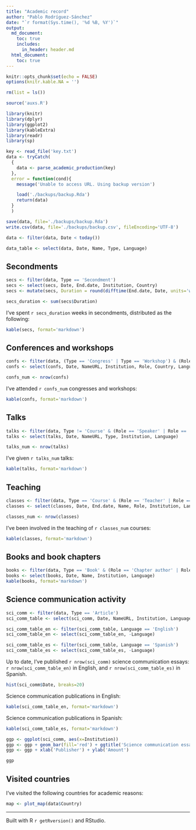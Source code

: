 ```yaml
---
title: "Academic record"
author: "Pablo Rodríguez-Sánchez"
date: "`r format(Sys.time(), '%d %B, %Y')`"
output:
  md_document:
    toc: true
    includes:
      in_header: header.md
  html_document:
    toc: true
---
```


```r
knitr::opts_chunk$set(echo = FALSE)
options(knitr.kable.NA = '')
```

```r
rm(list = ls())

source('auxs.R')

library(knitr)
library(dplyr)
library(ggplot2)
library(kableExtra)
library(readr)
library(sp)
```


```r
key <- read_file('key.txt')
data <- tryCatch(
  {
    data <- parse_academic_production(key)
  },
  error = function(cond){
    message('Unable to access URL. Using backup version')

    load('./backups/backup.Rda')
    return(data)
  }
  )
```

```r
save(data, file='./backups/backup.Rda')
write.csv(data, file='./backups/backup.csv', fileEncoding='UTF-8')
```

```r
data <- filter(data, Date < today())
```

```r
data_table <- select(data, Date, Name, Type, Language)
```

## Secondments
```r
secs <- filter(data, Type == 'Secondment')
secs <- select(secs, Date, End.date, Institution, Country)
secs <- mutate(secs, Duration = round(difftime(End.date, Date, units='weeks')))

secs_duration <- sum(secs$Duration)
```

I've spent `r secs_duration` weeks in secondments, distributed as the following:

```r
kable(secs, format='markdown')
```

## Conferences and workshops
```r
confs <- filter(data, (Type == 'Congress' | Type == 'Workshop') & (Role == 'Attendant' | Role == 'Organizer' | Role == 'Invited speaker' | Role == 'Poster'))
confs <- select(confs, Date, NameURL, Institution, Role, Country, Language)

confs_num <- nrow(confs)
```

I've attended `r confs_num` congresses and workshops:

```r
kable(confs, format='markdown')
```

## Talks
```r
talks <- filter(data, Type != 'Course' & (Role == 'Speaker' | Role == 'Teaching assistant'))
talks <- select(talks, Date, NameURL, Type, Institution, Language)

talks_num <- nrow(talks)
```

I've given `r talks_num` talks:

```r
kable(talks, format='markdown')
```

## Teaching
```r
classes <- filter(data, Type == 'Course' & (Role == 'Teacher' | Role == 'Teaching assistant'))
classes <- select(classes, Date, End.date, Name, Role, Institution, Language)

classes_num <- nrow(classes)
```

I've been involved in the teaching of `r classes_num` courses:

```r
kable(classes, format='markdown')
```

## Books and book chapters
```r
books <- filter(data, Type == 'Book' & (Role == 'Chapter author' | Role == 'Author'))
books <- select(books, Date, Name, Institution, Language)
kable(books, format='markdown')
```

## Science communication activity
```r
sci_comm <- filter(data, Type == 'Article')
sci_comm_table <- select(sci_comm, Date, NameURL, Institution, Language)

sci_comm_table_en <- filter(sci_comm_table, Language == 'English')
sci_comm_table_en <- select(sci_comm_table_en, -Language)

sci_comm_table_es <- filter(sci_comm_table, Language == 'Spanish')
sci_comm_table_es <- select(sci_comm_table_es, -Language)
```

Up to date, I've published `r nrow(sci_comm)` science communication essays: `r nrow(sci_comm_table_en)` in English, and `r nrow(sci_comm_table_es)` in Spanish.

```r
hist(sci_comm$Date, breaks=20)
```

Science communication publications in English:

```r
kable(sci_comm_table_en, format='markdown')
```

Science communication publications in Spanish:

```r
kable(sci_comm_table_es, format='markdown')
```

```r
ggp <- ggplot(sci_comm, aes(x=Institution))
ggp <- ggp + geom_bar(fill='red') + ggtitle('Science communication essays')
ggp <- ggp + xlab('Publisher') + ylab('Amount')

ggp
```

## Visited countries

I've visited the following countries for academic reasons:

```r
map <- plot_map(data$Country)
```

***

Built with R `r getRversion()` and RStudio.
